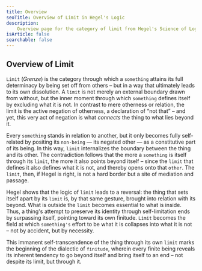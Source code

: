 ```yaml
---
title: Overview
seoTitle: Overview of Limit in Hegel's Logic
description:
    Overview page for the category of limit from Hegel's Science of Logic.
isArticle: false
searchable: false
---
```


## Overview of Limit

`Limit` (_Grenze_) is the category through which a `something` attains its full
determinacy by being set off from others &ndash; but in a way that ultimately
leads to its own dissolution. A `limit` is not merely an external boundary drawn
from without, but the inner moment through which `something` defines itself by
excluding what it is not. In contrast to mere otherness or relation, the limit
is the active negation of otherness, a declaration of “not that” &ndash; and
yet, this very act of negation is what _connects_ the thing to what lies beyond
it.

Every `something` stands in relation to another, but it only becomes fully
self-related by positing its `non-being` — its negated other — as a constitutive
part of its being. In this way, `limit` internalizes the boundary between the
thing and its other. The contradiction follows that the more a `something` is
itself through its `limit`, the more it also points beyond itself &ndash; since
the `limit` that defines it also defines what it is not, and thereby opens onto
that `other`. The `limit`, then, if Hegel is right, is not a hard border but a
site of mediation and passage.

Hegel shows that the logic of `limit` leads to a reversal: the thing that sets
itself apart by its `limit` is, by that same gesture, brought into relation with
its beyond. What is outside the `limit` becomes essential to what is inside.
Thus, a thing's attempt to preserve its identity through self-limitation ends by
surpassing itself, pointing toward its own finitude. `Limit` becomes the field
at which `something's` effort to be what it is collapses into what it is not
&ndash; not by accident, but by necessity.

This immanent self-transcendence of the thing through its own `limit` marks the
beginning of the dialectic of `finitude`, wherein every finite being reveals its
inherent tendency to go beyond itself and bring itself to an end &ndash; not
despite its limit, but through it.
